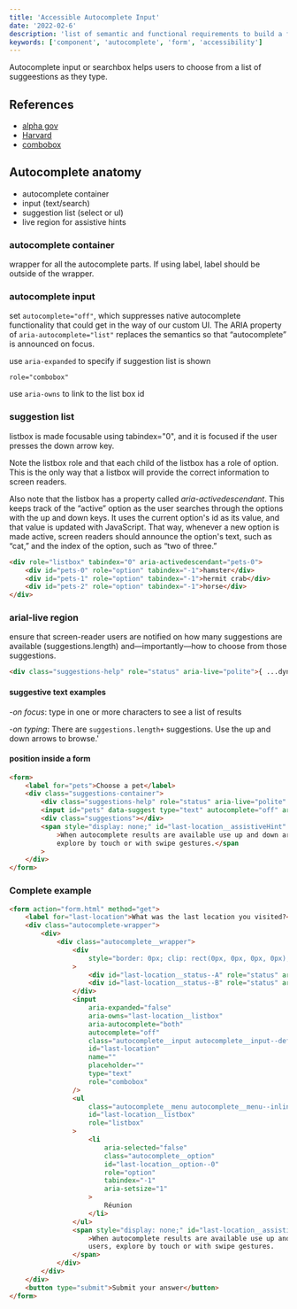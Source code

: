 ```yaml
---
title: 'Accessible Autocomplete Input'
date: '2022-02-6'
description: 'list of semantic and functional requirements to build a fully accessible autocomplete input/search based on WAI-ARIA best practices'
keywords: ['component', 'autocomplete', 'form', 'accessibility']
---
```


Autocomplete input or searchbox helps users to choose from a list of suggeestions as they type.

## References

- [alpha gov](https://alphagov.github.io/accessible-autocomplete/)
- [Harvard](https://accessibility.huit.harvard.edu/technique-aria-autocomplete)
- [combobox](https://developer.mozilla.org/en-US/docs/Web/Accessibility/ARIA/Roles/Combobox_Role)

## Autocomplete anatomy

- autocomplete container
- input (text/search)
- suggestion list (select or ul)
- live region for assistive hints

### autocomplete container

wrapper for all the autocomplete parts. If using label, label should be outside of the wrapper.

### autocomplete input

set `autocomplete="off"`, which suppresses native autocomplete functionality that could get in the way of our custom UI. The ARIA property of `aria-autocomplete="list"` replaces the semantics so that “autocomplete” is announced on focus.

use `aria-expanded` to specify if suggestion list is shown

`role="combobox"`

use `aria-owns` to link to the list box id

### suggestion list

listbox is made focusable using tabindex="0", and it is focused if the user presses the down arrow key.

Note the listbox role and that each child of the listbox has a role of option. This is the only way that a listbox will provide the correct information to screen readers.

Also note that the listbox has a property called _aria-activedescendant_. This keeps track of the “active” option as the user searches through the options with the up and down keys. It uses the current option's id as its value, and that value is updated with JavaScript. That way, whenever a new option is made active, screen readers should announce the option's text, such as “cat,” and the index of the option, such as “two of three.”

```html
<div role="listbox" tabindex="0" aria-activedescendant="pets-0">
	<div id="pets-0" role="option" tabindex="-1">hamster</div>
	<div id="pets-1" role="option" tabindex="-1">hermit crab</div>
	<div id="pets-2" role="option" tabindex="-1">horse</div>
</div>
```

### arial-live region

ensure that screen-reader users are notified on how many suggestions are available (suggestions.length) and—importantly—how to choose from those suggestions.

```html
<div class="suggestions-help" role="status" aria-live="polite">{ ...dynamic text update }</div>
```

#### suggestive text examples

-_on focus_: type in one or more characters to see a list of results

-_on typing_: There are `suggestions.length+` suggestions. Use the up and down arrows to browse.'

#### position inside a form

```html
<form>
	<label for="pets">Choose a pet</label>
	<div class="suggestions-container">
		<div class="suggestions-help" role="status" aria-live="polite" class="hidden"></div>
		<input id="pets" data-suggest type="text" autocomplete="off" aria-autocomplete="list" />
		<div class="suggestions"></div>
		<span style="display: none;" id="last-location__assistiveHint"
			>When autocomplete results are available use up and down arrows to review and enter to select. Touch device users,
			explore by touch or with swipe gestures.</span
		>
	</div>
</form>
```

###

### Complete example

```html
<form action="form.html" method="get">
	<label for="last-location">What was the last location you visited?</label>
	<div class="autocomplete-wrapper">
		<div>
			<div class="autocomplete__wrapper">
				<div
					style="border: 0px; clip: rect(0px, 0px, 0px, 0px); height: 1px; margin-bottom: -1px; margin-right: -1px; overflow: hidden; padding: 0px; position: absolute; white-space: nowrap; width: 1px;"
				>
					<div id="last-location__status--A" role="status" aria-atomic="true" aria-live="polite"></div>
					<div id="last-location__status--B" role="status" aria-atomic="true" aria-live="polite"></div>
				</div>
				<input
					aria-expanded="false"
					aria-owns="last-location__listbox"
					aria-autocomplete="both"
					autocomplete="off"
					class="autocomplete__input autocomplete__input--default"
					id="last-location"
					name=""
					placeholder=""
					type="text"
					role="combobox"
				/>
				<ul
					class="autocomplete__menu autocomplete__menu--inline autocomplete__menu--hidden"
					id="last-location__listbox"
					role="listbox"
				>
					<li
						aria-selected="false"
						class="autocomplete__option"
						id="last-location__option--0"
						role="option"
						tabindex="-1"
						aria-setsize="1"
					>
						Réunion
					</li>
				</ul>
				<span style="display: none;" id="last-location__assistiveHint"
					>When autocomplete results are available use up and down arrows to review and enter to select. Touch device
					users, explore by touch or with swipe gestures.
				</span>
			</div>
		</div>
	</div>
	<button type="submit">Submit your answer</button>
</form>
```
